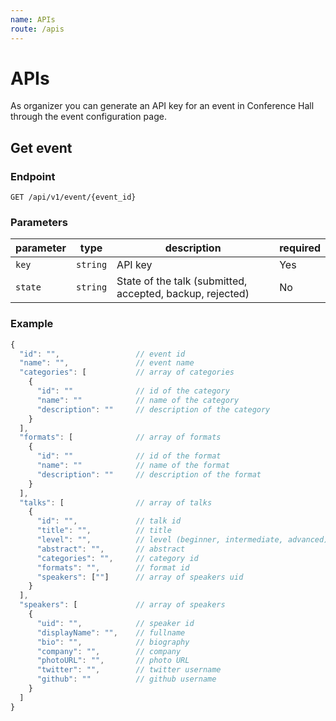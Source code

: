 ```yaml
---
name: APIs
route: /apis
---
```


# APIs

As organizer you can generate an API key for an event in Conference Hall through the event configuration page.

## Get event

### Endpoint

`GET /api/v1/event/{event_id}`

### Parameters

| parameter    | type      | description                                               | required |
| ------------ | --------- | --------------------------------------------------------- | -------- |
| `key`        | `string`  | API key                                                   | Yes      |
| `state`      | `string`  | State of the talk (submitted, accepted, backup, rejected) | No       |

### Example

```js
{
  "id": "",                 // event id
  "name": "",               // event name
  "categories": [           // array of categories
    {
      "id": ""              // id of the category
      "name": ""            // name of the category
      "description": ""     // description of the category
    }
  ],
  "formats": [              // array of formats
    {
      "id": ""              // id of the format
      "name": ""            // name of the format
      "description": ""     // description of the format
    }
  ],
  "talks": [                // array of talks
    {
      "id": "",             // talk id
      "title": "",          // title
      "level": "",          // level (beginner, intermediate, advanced)
      "abstract": "",       // abstract
      "categories": "",     // category id
      "formats": "",        // format id
      "speakers": [""]      // array of speakers uid
    }
  ],
  "speakers": [             // array of speakers
    {
      "uid": "",            // speaker id
      "displayName": "",    // fullname
      "bio": "",            // biography
      "company": "",        // company
      "photoURL": "",       // photo URL
      "twitter": "",        // twitter username
      "github": ""          // github username
    }
  ]
}
```

